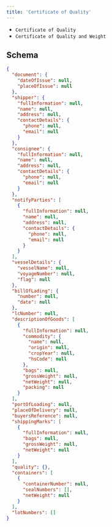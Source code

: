 ---
title: 'Certificate of Quality'
---

- `Certificate of Quality`
- `Certificate of Quality and Weight`

## Schema
```json
{
  "document": {
    "dateOfIssue": null,
    "placeOfIssue": null
  },
  "shipper": {
    "fullInformation": null,
    "name": null,
    "address": null,
    "contactDetails": {
      "phone": null,
      "email": null
    }
  },
  "consignee": {
    "fullInformation": null,
    "name": null,
    "address": null,
    "contactDetails": {
      "phone": null,
      "email": null
    }
  },
  "notifyParties": [
    {
      "fullInformation": null,
      "name": null,
      "address": null,
      "contactDetails": {
        "phone": null,
        "email": null
      }
    }
  ],
  "vesselDetails": {
    "vesselName": null,
    "voyageNumber": null,
    "flag": null
  },
  "billOfLading": {
    "number": null,
    "date": null
  },
  "lcNumber": null,
  "descriptionOfGoods": [
    {
      "fullInformation": null,
      "commodity": {
        "name": null,
        "origin": null,
        "cropYear": null,
        "hsCode": null
      },
      "bags": null,
      "grossWeight": null,
      "netWeight": null,
      "packing": null
    }
  ],
  "portOfLoading": null,
  "placeOfDelivery": null,
  "buyersReference": null,
  "shippingMarks": [
    {
      "fullInformation": null,
      "bags": null,
      "grossWeight": null,
      "netWeight": null
    }
  ],
  "quality": {},
  "containers": [
    {
      "containerNumber": null,
      "sealNumbers": [],
      "netWeight": null
    }
  ],
  "lotNumbers": []
}
```
